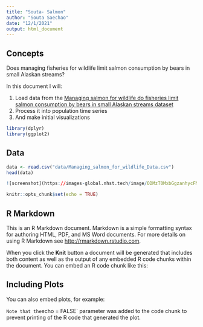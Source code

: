 ```yaml
---
title: "Souta- Salmon"
author: "Souta Saechao"
date: "12/1/2021"
output: html_document
---
```


## Concepts

Does managing fisheries for wildlife limit salmon consumption by bears in small Alaskan streams?

In this document I will:

1. Load data from the [Managing salmon for wildlife do fisheries limit salmon consumption by bears in small Alaskan streams dataset](https://figshare.com/articles/dataset/Managing_salmon_for_wildlife_do_fisheries_limit_salmon_consumption_by_bears_in_small_Alaskan_streams_/10315925)
2. Process it into population time series
3. And make initial visualizations

```r
library(dplyr)
library(ggplot2)
```

## Data


```r
data <- read.csv("data/Managing_salmon_for_wildlife_Data.csv")
head(data)
```

```r
![screenshot](https://images-global.nhst.tech/image/ODMzT0MxbGgzanhycFMzbGdvSnFGUkZqenpZalNOdnY0U2VKL0RFamdIbz0=/nhst/binary/50df08e2408cfb7ead6c0e2794b82dc0?image_version=800)
```




```r
knitr::opts_chunk$set(echo = TRUE)
```

## R Markdown

This is an R Markdown document. Markdown is a simple formatting syntax for authoring HTML, PDF, and MS Word documents. For more details on using R Markdown see <http://rmarkdown.rstudio.com>.

When you click the **Knit** button a document will be generated that includes both content as well as the output of any embedded R code chunks within the document. You can embed an R code chunk like this:


## Including Plots




You can also embed plots, for example:

`
Note that the `echo = FALSE` parameter was added to the code chunk to prevent printing of the R code that generated the plot.

